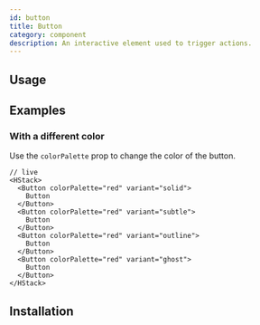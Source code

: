 ```yaml
---
id: button
title: Button
category: component
description: An interactive element used to trigger actions.
---
```


## Usage

<ComponentPlayground />

## Examples

### With a different color

Use the `colorPalette` prop to change the color of the button.

```tsx
// live
<HStack>
  <Button colorPalette="red" variant="solid">
    Button
  </Button>
  <Button colorPalette="red" variant="subtle">
    Button
  </Button>
  <Button colorPalette="red" variant="outline">
    Button
  </Button>
  <Button colorPalette="red" variant="ghost">
    Button
  </Button>
</HStack>
```

## Installation

<InstallationGuide />
